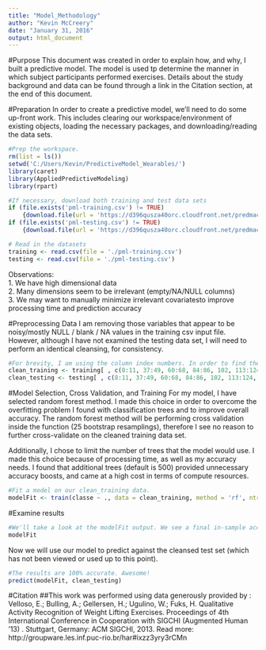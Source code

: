 ```yaml
---
title: "Model_Methodology"
author: "Kevin McCreery"
date: "January 31, 2016"
output: html_document
---
```


#Purpose
This document was created in order to explain how, and why, I built a predictive model. The model is used tp determine the manner in which subject participants performed exercises. Details about the study background and data can be found through a link in the Citation section, at the end of this document.  

#Preparation
In order to create a predictive model, we'll need to do some up-front work. This includes clearing our workspace/environment of existing objects, loading the necessary packages, and downloading/reading the data sets.
```r
#Prep the workspace.
rm(list = ls())
setwd('C:/Users/Kevin/PredictiveModel_Wearables/')
library(caret)
library(AppliedPredictiveModeling)
library(rpart)

#If necessary, download both training and test data sets
if (file.exists('pml-training.csv') != TRUE) 
    {download.file(url = 'https://d396qusza40orc.cloudfront.net/predmachlearn/pml-training.csv', destfile = 'pml-training.csv')}
if (file.exists('pml-testing.csv') != TRUE) 
    {download.file(url = 'https://d396qusza40orc.cloudfront.net/predmachlearn/pml-testing.csv', destfile = 'pml-testing.csv')}

# Read in the datasets
training <- read.csv(file = './pml-training.csv')
testing <- read.csv(file = './pml-testing.csv')

```
Observations:  
1. We have high dimensional data  
2. Many dimensions seem to be irrelevant (empty/NA/NULL columns)  
3. We may want to manually minimize irrelevant covariatesto improve processing time and prediction accuracy  
  
#Preprocessing Data
I am removing those variables that appear to be noisy/mostly NULL / blank / NA values in the training csv input file. However, although I have not examined the testing data set, I will need to perform an identical cleansing, for consistency.
```r
#For brevity, I am using the column index numbers. In order to find these, I used the summary function to identify irrelevant columns.
clean_training <- training[ , c(8:11, 37:49, 60:68, 84:86, 102, 113:124, 140, 151:160)]
clean_testing <- testing[ , c(8:11, 37:49, 60:68, 84:86, 102, 113:124, 140, 151:160)]

```



#Model Selection, Cross Validation, and Training
For my model, I have selected random forest method. I made this choice in order to overcome the overfitting problem I found with classification trees and to improve overall accuracy. The random forest method will be performing cross validation inside the function (25 bootstrap resamplings), therefore I see no reason to further cross-validate on the cleaned training data set.  

Additionally, I chose to limit the number of trees that the model would use. I made this choice because of processing time, as well as my accuracy needs. I found that additional trees (default is 500) provided unnecessary accuracy boosts, and came at a high cost in terms of compute resources.
  
```r
#Fit a model on our clean_training data.
modelFit <- train(classe ~ ., data = clean_training, method = 'rf', ntree = 50)


```



#Examine results
```r
#We'll take a look at the modelFit output. We see a final in-sample accuracy of over 99% !
modelFit

```

Now we will use our model to predict against the cleansed test set (which has not been viewed or used up to this point).
```r
#The results are 100% accurate. Awesome!
predict(modelFit, clean_testing)

```
  
    
    
#Citation 
##This work was performed using data generously provided by :  
 Velloso, E.; Bulling, A.; Gellersen, H.; Ugulino, W.; Fuks, H. Qualitative Activity Recognition of Weight Lifting Exercises. Proceedings of 4th International Conference in Cooperation with SIGCHI (Augmented Human '13) . Stuttgart, Germany: ACM SIGCHI, 2013.
Read more: http://groupware.les.inf.puc-rio.br/har#ixzz3yry3rCMn

